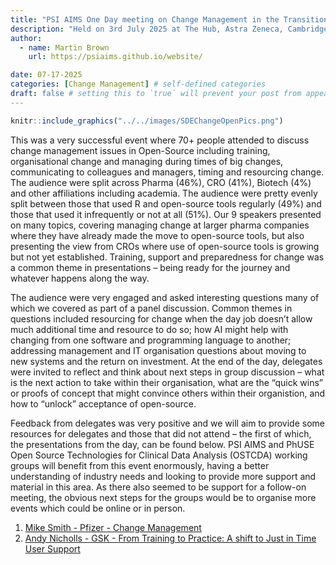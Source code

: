 ```yaml
---
title: "PSI AIMS One Day meeting on Change Management in the Transition to Open-Source / R"
description: "Held on 3rd July 2025 at The Hub, Astra Zeneca, Cambridge UK"
author:
  - name: Martin Brown
    url: https://psiaims.github.io/website/

date: 07-17-2025
categories: [Change Management] # self-defined categories
draft: false # setting this to `true` will prevent your post from appearing on your listing page until you're ready!
---
```


```r
knitr::include_graphics("../../images/SDEChangeOpenPics.png")
```

This was a very successful event where 70+ people attended to discuss change management issues in Open-Source including training, organisational change and managing during times of big changes, communicating to colleagues and managers, timing and resourcing change. The audience were split across Pharma (46%), CRO (41%), Biotech (4%) and other affiliations including academia. The audience were pretty evenly split between those that used R and open-source tools regularly (49%) and those that used it infrequently or not at all (51%). Our 9 speakers presented on many topics, covering managing change at larger pharma companies where they have already made the move to open-source tools, but also presenting the view from CROs where use of open-source tools is growing but not yet established. Training, support and preparedness for change was a common theme in presentations – being ready for the journey and whatever happens along the way.

The audience were very engaged and asked interesting questions many of which we covered as part of a panel discussion. Common themes in questions included resourcing for change when the day job doesn’t allow much additional time and resource to do so; how AI might help with changing from one software and programming language to another; addressing management and IT organisation questions about moving to new systems and the return on investment. At the end of the day, delegates were invited to reflect and think about next steps in group discussion – what is the next action to take within their organisation, what are the “quick wins” or proofs of concept that might convince others within their organistion, and how to “unlock” acceptance of open-source.

Feedback from delegates was very positive and we will aim to provide some resources for delegates and those that did not attend – the first of which, the presentations from the day, can be found below. PSI AIMS and PhUSE Open Source Technologies for Clinical Data Analysis (OSTCDA) working groups will benefit from this event enormously, having a better understanding of industry needs and looking to provide more support and material in this area. As there also seemed to be support for a follow-on meeting, the obvious next steps for the groups would be to organise more events which could be online or in person.

1. [Mike Smith - Pfizer - Change Management](https://github.com/PSIAIMS/website/blob/main/presentations/Change%20Management%20SDE%20July%202025/Mike%20K%20Smith%20-%20Change%20management%20in%20transition%20to%20open%20source.pptx)
2. [Andy Nicholls - GSK - From Training to Practice: A shift to Just in Time User Support](https://github.com/PSIAIMS/website/blob/main/presentations/Change%20Management%20SDE%20July%202025/Andy%20Nicholls%20-%20PSI_Training_to_Adoption.pptx)
